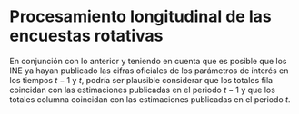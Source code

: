 # Procesamiento longitudinal de las encuestas rotativas


En conjunción con lo anterior y teniendo en cuenta que es posible que los INE ya hayan publicado las cifras oficiales de los parámetros de interés en los tiempos $t-1$ y $t$, podría ser plausible considerar que los totales fila coincidan con las estimaciones publicadas en el periodo $t-1$ y que los totales columna coincidan con las estimaciones publicadas en el periodo $t$. 
